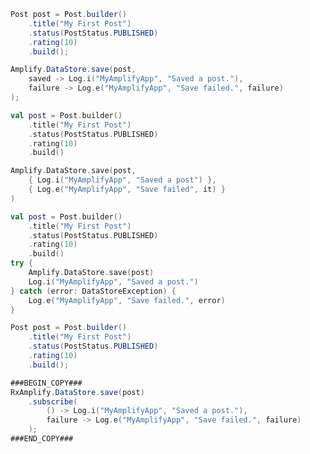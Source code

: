 <BlockSwitcher>
<Block name="Java">

```java
Post post = Post.builder()
    .title("My First Post")
    .status(PostStatus.PUBLISHED)
    .rating(10)
    .build();

Amplify.DataStore.save(post,
    saved -> Log.i("MyAmplifyApp", "Saved a post."),
    failure -> Log.e("MyAmplifyApp", "Save failed.", failure)
);
```

</Block>
<Block name="Kotlin - Callbacks">

```kotlin
val post = Post.builder()
    .title("My First Post")
    .status(PostStatus.PUBLISHED)
    .rating(10)
    .build()

Amplify.DataStore.save(post,
    { Log.i("MyAmplifyApp", "Saved a post") },
    { Log.e("MyAmplifyApp", "Save failed", it) }
)
```

</Block>
<Block name="Kotlin - Coroutines (Beta)">

```kotlin
val post = Post.builder()
    .title("My First Post")
    .status(PostStatus.PUBLISHED)
    .rating(10)
    .build()
try {
    Amplify.DataStore.save(post)
    Log.i("MyAmplifyApp", "Saved a post.")
} catch (error: DataStoreException) {
    Log.e("MyAmplifyApp", "Save failed.", error)
}
```

</Block>
<Block name="RxJava">

```java
Post post = Post.builder()
    .title("My First Post")
    .status(PostStatus.PUBLISHED)
    .rating(10)
    .build();

###BEGIN_COPY###
RxAmplify.DataStore.save(post)
    .subscribe(
        () -> Log.i("MyAmplifyApp", "Saved a post."),
        failure -> Log.e("MyAmplifyApp", "Save failed.", failure)
    );
###END_COPY###
```

</Block>
</BlockSwitcher>
